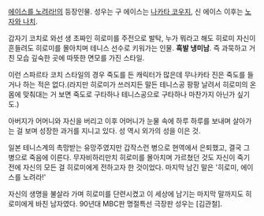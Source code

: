 [[에이스를 노려라!]]의 등장인물. 성우는 구 에이스는 [[나카타 코우지]], 신 에이스 이후는 [[노자와 나치]].

갑자기 코치로 와선 생 초짜인 히로미를 주전으로 발탁, 누가 뭐라고 해도 히로미 자신이 흔들려도 히로미를 몰아치며 테니스 선수로 키워가는 인물. 
'''흑발 냉미남'''. 즉 과묵하고 거친 모습 깊숙한 곳에 따뜻한 면모를 가진 스타일.  

이런 스파르타 코치 스타일의 경우 죽도를 든 캐릭터가 많은데 무나카타 진은 죽도를 들거나 하는 적은 없다.(라지만 히로미가 쓰러지든 말든 테니스공 팡팡 날려서 히로미의 온몸에 맞춰대는 거 보면 죽도로 구타하나 테니스공으로 구타하나 마찬가지 아닌가 싶기도.) 

아버지가 어머니와 자신을 버리고 이후 어머니가 눈물 속에 하루 하루를 보내며 살아가는 걸 보며 성장한 과거를 지니고 있다. 성 역시 외가의 성을 이은 것.
 
일본 테니스계의 촉망받는 유망주였지만 갑작스런 병으로 현역에서 은퇴했고, 결국 그 병으로 죽음에 이른다. 무자비하리만치 히로미를 몰아치며 가르쳤던 것도 자신이 죽기 전에 자신의 모든 걸 히로미에게 전하고자 한 것이었다. 마지막 남긴 말은 '히로미, 에이스를 노려라!'

자신의 생명을 불살라 가며 히로미를 단련시켰고 이 세상에 남기는 마지막 말까지도 히로미에게 바친 남자였다.  90년대 MBC판 명절특선 극장판 성우는 [김관철].
